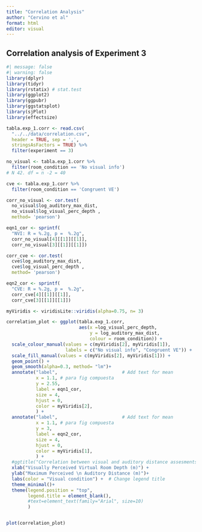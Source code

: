 ```yaml
---
title: "Correlation Analysis"
author: "Cervino et al"
format: html
editor: visual
---
```


## Correlation analysis of Experiment 3

```r
#| message: false
#| warning: false
library(dplyr)
library(tidyr)
library(rstatix) # stat.test
library(ggplot2)
library(ggpubr)
library(ggstatsplot)
library(sjPlot)
library(effectsize)
```

```r
tabla.exp_1.corr <- read.csv(
  "../../data/correlation.csv", 
  header = TRUE, sep = ',',
  stringsAsFactors = TRUE) %>%
  filter(experiment == 3)

no_visual <- tabla.exp_1.corr %>%
  filter(room_condition == 'No visual info')
# N 42. df = n -2 = 40

cve <- tabla.exp_1.corr %>%
  filter(room_condition == 'Congruent VE')

corr_no_visual <- cor.test(
  no_visual$log_auditory_max_dist,
  no_visual$log_visual_perc_depth , 
  method= 'pearson')

eqn1_cor <- sprintf(
  "NVI: R = %.2g, p =  %.2g",
  corr_no_visual[4][[1]][[1]],
  corr_no_visual[3][[1]][[1]])

corr_cve <- cor.test(
  cve$log_auditory_max_dist,
  cve$log_visual_perc_depth , 
  method= 'pearson')

eqn2_cor <- sprintf(
  "CVE: R = %.2g, p =  %.2g",
  corr_cve[4][[1]][[1]],
  corr_cve[3][[1]][[1]])

myViridis <- viridisLite::viridis(alpha=0.75, n= 3)

correlation_plot <- ggplot(tabla.exp_1.corr, 
                           aes(x =log_visual_perc_depth, 
                               y = log_auditory_max_dist,
                               colour = room_condition)) +
  scale_colour_manual(values = c(myViridis[2], myViridis[1]),
                      labels = c("No visual info", "Congruent VE")) +
  scale_fill_manual(values = c(myViridis[2], myViridis[1])) +
  geom_point() +
  geom_smooth(alpha=0.3, method= "lm")+
  annotate("label",                        # Add text for mean
           x = 1.1, # para fig compuesta
           y = 2.55,
           label = eqn1_cor,
           size = 4,
           hjust = 0,
           color = myViridis[2],
           ) +
  annotate("label",                        # Add text for mean
           x = 1.1, # para fig compuesta
           y = 3,
           label = eqn2_cor,
           size = 4,
           hjust = 0,
           color = myViridis[1],
           ) +
  #ggtitle("Correlation between visual and auditory distance assesments (log log)") +
  xlab("Visually Perceived Virtual Room Depth (m)") +
  ylab("Maximum Perceived \n Auditory Distance (m)")+
  labs(color = "Visual condition") +  # Change legend title
  theme_minimal()+
  theme(legend.position = "top",
        legend.title = element_blank(),
        #text=element_text(family="Arial", size=10)
        ) 


plot(correlation_plot)
```
